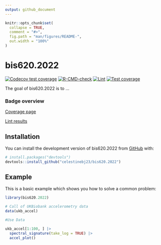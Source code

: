 ```yaml
---
output: github_document
---
```


<!-- README.md is generated from README.Rmd. Please edit that file -->

```r
knitr::opts_chunk$set(
  collapse = TRUE,
  comment = "#>",
  fig.path = "man/figures/README-",
  out.width = "100%"
)
```

# bis620.2022

<!-- badges: start -->
[![Codecov test coverage](https://codecov.io/gh/celestinebj23/bis620.2022/branch/main/graph/badge.svg)](https://app.codecov.io/gh/celestinebj23/bis620.2022)
[![R-CMD-check](https://github.com/celestinebj23/bis620.2022/actions/workflows/R-CMD-check.yaml/badge.svg)](https://github.com/celestinebj23/bis620.2022/actions/workflows/R-CMD-check.yaml)
[![Lint](https://github.com/celestinebj23/bis620.2022/actions/workflows/lint.yaml/badge.svg)](https://github.com/celestinebj23/bis620.2022/actions/workflows/lint.yaml)
[![Test coverage](https://github.com/celestinebj23/bis620.2022/actions/workflows/test-coverage.yaml/badge.svg)](https://github.com/celestinebj23/bis620.2022/actions/workflows/test-coverage.yaml)
<!-- badges: end -->

The goal of bis620.2022 is to ...

### Badge overview

[Coverage page](https://github.com/celestinebj23/bis620.2022/actions/workflows/test-coverage.yaml)

[Lint results](https://github.com/celestinebj23/bis620.2022/actions/workflows/lint.yaml)

## Installation

You can install the development version of bis620.2022 from [GitHub](https://github.com/celestinebj23/bis620.2022) with:

``` r
# install.packages("devtools")
devtools::install_github("celestinebj23/bis620.2022")
```

## Example

This is a basic example which shows you how to solve a common problem:

```r
library(bis620.2022)

# Call of UKBiobank accelerometry data
data(ukb_accel)

#Use Data

ukb_accel[1:100, ] |>
  spectral_signature(take_log = TRUE) |>
  accel_plot()

```

